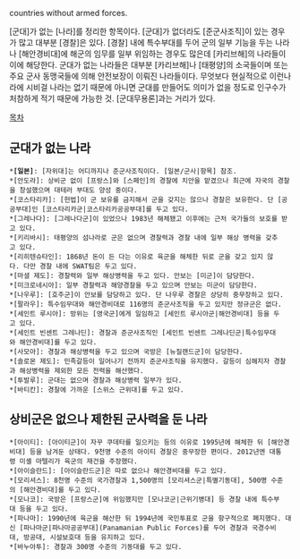 countries without armed forces.

[군대]가 없는 [나라]를 정리한 항목이다. [군대]가 없더라도 [준군사조직]이 있는 경우가 많고 대부분 [경찰]은 있다. [경찰] 내에 특수부대를 두어 군의 일부 기능을 두는 나라나 [해안경비대]에 해군의 임무를 일부 위임하는 경우도 많은데 [카리브해]의 나라들이 이에 해당한다. 군대가 없는 나라들은 대부분 [카리브해]나 [태평양]의 소국들이며 또는 주요 군사 동맹국들에 의해 안전보장이 이뤄진 나라들이다. 무엇보다 현실적으로 이런나라에 시비걸 나라는 없기 때문에  아니면 군대를 만들어도 의미가 없을 정도로 인구수가 처참하게 적기 때문에 가능한 것. [군대무용론]과는 거리가 있다.

[[목차]]
== 군대가 없는 나라 ==
 *'''[일본]''': [자위대]는 어디까지나 준군사조직이다. [일본/군사|항목] 참조.
 *[안도라]: 상비군 없이 [프랑스]와 [스페인]의 경찰에 치안을 맡겼으나 최근에 자국의 경찰을 창설했으며 대테러 부대도 양성 중이다.
 *[코스타리카]: [헌법]이 군 보유를 금지해서 군을 갖지는 않으나 경찰은 보유한다. 단 [공공부대]인 [코스타리카군|코스타리카공공부대]를 두고 있다.
 *[그레나다]: [그레나다군]이 있었으나 1983년 해체됐고 이후에는 근처 국가들의 보호를 받고 있다.
 *[키리바시]: 태평양의 섬나라로 군은 없으며 경찰력과 경찰 내에 일부 해상 병력을 갖추고 있다.
 *[리히텐슈타인]: 1868년 돈이 든 다는 이유로 육군을 해체한 뒤로 군을 갖고 있지 않다. 다만 경찰 내에 SWAT팀은 두고 있다.
 *[마셜 제도]: 경찰력와 일부 해상병력을 두고 있다. 안보는 [미군]이 담당한다.
 *[미크로네시아]: 일부 경찰력과 해양경찰을 두고 있으며 안보는 미군이 담당한다.
 *[나우루]: [호주군]이 안보를 담당하고 있다. 단 나우루 경찰은 상당히 중무장하고 있다.
 *[팔라우]: 특수임무대와 해안경비대로 116명의 준군사조직을 두고 있지만 정규군은 없다.
 *[세인트 루시아]: 방위는 [영국군]에게 일임하고 [세인트 루시아군|해안경비대] 등을 두고 있다.
 *[세인트 빈센트 그레나딘]: 경찰과 준군사조직인 [세인트 빈센트 그레나딘군|특수임무대와 해안경비대]를 두고 있다.
 *[사모아]: 경찰과 해상병력을 두고 있으며 국방은 [뉴질랜드군]이 담당한다.
 *[솔로몬 제도]: 민족갈등이 일어나기 전까지 준군사조직을 유지했다. 갈등이 심해지자 경찰과 해상병력을 제외한 모든 전력을 해산했다.
 *[투발루]: 군대는 없으며 경찰과 해상병력 일부가 있다.
 *[바티칸]: 경찰에 가까운 [스위스 근위대]를 두고 있다.
== 상비군은 없으나 제한된 군사력을 둔 나라 ==
 *[아이티]: [아이티군]이 자꾸 쿠데타를 일으키는 등의 이유로 1995년에 해체한 뒤 [해안경비대] 등을 남겨둔 상태다. 9천명 수준의 아이티 경찰은 중무장한 편이다. 2012년엔 대통령 미셸 마텔리가 육군의 재건을 주장했다.
 *[아이슬란드]: [아이슬란드군]은 따로 없으나 해안경비대를 두고 있다.
 *[모리셔스]: 8천명 수준의 국가경찰과 1,500명의 [모리셔스군|특별기동대], 500명 수준의 [해안경비대]를 두고 있다. 
 *[모나코]: 국방은 [프랑스군]에 위임했지만 [모나코군|근위기병대] 등 경찰 내에 특수부대 등을 두고 있다.
 *[파나마]: 1990년에 육군을 해산한 뒤 1994년에 국민투표로 군을 항구적으로 폐지했다. 대신 [파나마군|파나마공공부대](Panamanian Public Forces)를 두어 경찰과 국경수비대, 방공대, 시설보호대 등을 유지하고 있다.
 *[바누아투]: 경찰과 300명 수준의 기동대를 두고 있다.
